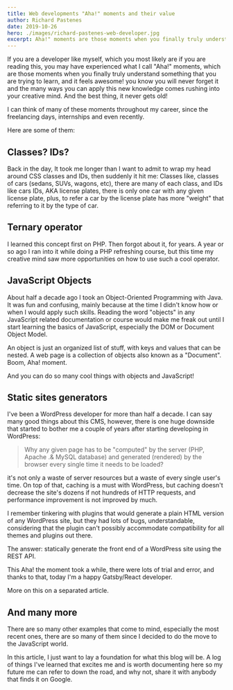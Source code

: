 ```yaml
---
title: Web developments "Aha!" moments and their value
author: Richard Pastenes
date: 2019-10-26
hero: ./images/richard-pastenes-web-developer.jpg
excerpt: Aha!" moments are those moments when you finally truly understand something that you are trying to learn, and it feels awesome! you know you will never forget. And the best thing, it never gets old!
---
```


If you are a developer like myself, which you most likely are if you are reading this, you may have experienced what I call "Aha!" moments, which are those moments when you finally truly understand something that you are trying to learn, and it feels awesome! you know you will never forget it and the many ways you can apply this new knowledge comes rushing into your creative mind. And the best thing, it never gets old!

I can think of many of these moments throughout my career, since the freelancing days, internships and even recently.

Here are some of them:

## Classes? IDs?

Back in the day, It took me longer than I want to admit to wrap my head around CSS classes and IDs, then suddenly it hit me: Classes like, classes of cars (sedans, SUVs, wagons, etc), there are many of each class, and IDs like cars IDs, AKA license plates, there is only one car with any given license plate, plus, to refer a car by the license plate has more "weight" that referring to it by the type of car.

## Ternary operator

I learned this concept first on PHP. Then forgot about it, for years. A year or so ago I ran into it while doing a PHP refreshing course, but this time my creative mind saw more opportunities on how to use such a cool operator.

## JavaScript Objects

About half a decade ago I took an Object-Oriented Programming with Java. It was fun and confusing, mainly because at the time I didn't know how or when I would apply such skills. Reading the word "objects" in any JavaScript related documentation or course would make me freak out until I start learning the basics of JavaScript, especially the DOM or Document Object Model.

An object is just an organized list of stuff, with keys and values that can be nested. A web page is a collection of objects also known as a "Document". Boom, Aha! moment.

And you can do so many cool things with objects and JavaScript!

## Static sites generators

I've been a WordPress developer for more than half a decade. I can say many good things about this CMS, however, there is one huge downside that started to bother me a couple of years after starting developing in WordPress:

> Why any given page has to be "computed" by the server (PHP, Apache .& MySQL database) and generated (rendered) by the browser every single time it needs to be loaded?

it's not only a waste of server resources but a waste of every single user's time. On top of that, caching is a must with WordPress, but caching doesn't decrease the site's dozens if not hundreds of HTTP requests, and performance improvement is not improved by much.

I remember tinkering with plugins that would generate a plain HTML version of any WordPress site, but they had lots of bugs, understandable, considering that the plugin can't possibly accommodate compatibility for all themes and plugins out there.

The answer: statically generate the front end of a WordPress site using the REST API.

This Aha! the moment took a while, there were lots of trial and error, and thanks to that, today I'm a happy Gatsby/React developer.

More on this on a separated article.

## And many more

There are so many other examples that come to mind, especially the most recent ones, there are so many of them since I decided to do the move to the JavaScript world.

In this article, I just want to lay a foundation for what this blog will be. A log of things I've learned that excites me and is worth documenting here so my future me can refer to down the road, and why not, share it with anybody that finds it on Google.
